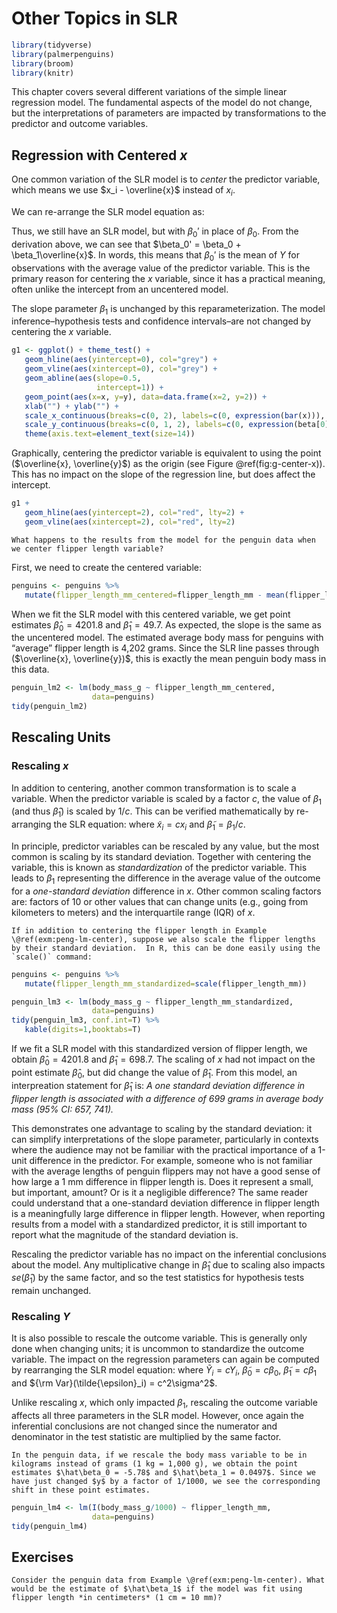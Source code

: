 # Other Topics in SLR {#slrother}

```r
library(tidyverse)
library(palmerpenguins)
library(broom)
library(knitr)
```


This chapter covers several different variations of the simple linear regression model. The fundamental aspects of the model do not change, but the interpretations of parameters are impacted by transformations to the predictor and outcome variables. 

## Regression with Centered $x$

One common variation of the SLR model is to *center* the predictor variable, which means we use $x_i - \overline{x}$ instead of $x_i$. 

We can re-arrange the SLR model equation as:
\begin{align*}
Y_i &= \beta_0 + \beta_1x_i + \epsilon_i \\
&= \beta_0 + \beta_1x_i  - \beta_1\overline{x} + \beta_1\overline{x} + \epsilon_i \\
&= {\color{blue}{\beta_0 + \beta_1\overline{x}}}  + \beta_1 (x_i  - \overline{x})  + \epsilon_i \\
&= {\color{blue}{\beta_0'}}  + \beta_1 (x_i  - \overline{x})  + \epsilon_i 
\end{align*}

Thus, we still have an SLR model, but with $\beta_0'$ in place of $\beta_0$. From the derivation above, we can see that $\beta_0' = \beta_0 + \beta_1\overline{x}$. In words, this means that $\beta_0'$ is the mean of $Y$ for observations with the average value of the predictor variable. This is the primary reason for centering the $x$ variable, since it has a practical meaning, often unlike the intercept from an uncentered model.

The slope parameter $\beta_1$ is unchanged by this reparameterization. The model inference--hypothesis tests and confidence intervals--are not changed by centering the $x$ variable.

```r
g1 <- ggplot() + theme_test() + 
   geom_hline(aes(yintercept=0), col="grey") +
   geom_vline(aes(xintercept=0), col="grey") +
   geom_abline(aes(slope=0.5,
                   intercept=1)) +
   geom_point(aes(x=x, y=y), data=data.frame(x=2, y=2)) +
   xlab("") + ylab("") + 
   scale_x_continuous(breaks=c(0, 2), labels=c(0, expression(bar(x))), limits=c(-1, 5)) + 
   scale_y_continuous(breaks=c(0, 1, 2), labels=c(0, expression(beta[0]), expression(bar(y))), limits=c(-0.5, 4)) + 
   theme(axis.text=element_text(size=14))
```

Graphically, centering the predictor variable is equivalent to using the point ($\overline{x}, \overline{y}$) as the origin (see Figure \@ref(fig:g-center-x)). This has no impact on the slope of the regression line, but does affect the intercept.

```r
g1 + 
   geom_hline(aes(yintercept=2), col="red", lty=2) +
   geom_vline(aes(xintercept=2), col="red", lty=2)
```


<!-- The main reason for centering the predictor variable is that it results in a more interpretable intercept.  Although we are often not concerned wit -->

<!-- First, it results in a more interpretable intercept, since it now corresponds to an observation with the average value of $x$ instead of $x=0$.  -->


<!-- Second, it can be shown that $\hat\beta_0'$ is uncorrelated with $\hat\beta_1$, although this is mostly used only to simplify some calculations.  -->

```example
What happens to the results from the model for the penguin data when we center flipper length variable?
```

First, we need to create the centered variable:
```r
penguins <- penguins %>%
   mutate(flipper_length_mm_centered=flipper_length_mm - mean(flipper_length_mm, na.rm=TRUE))
```

When we fit the SLR model with this centered variable, we get point estimates $\hat\beta_0 = 4201.8$ and $\hat\beta_1 = 49.7$. 
As expected, the slope is the same as the uncentered model. 
The estimated average body mass for penguins with "average" flipper length is 4,202 grams. 
Since the SLR line passes through ($\overline{x}, \overline{y})$, this is exactly the mean penguin body mass in this data.


```r
penguin_lm2 <- lm(body_mass_g ~ flipper_length_mm_centered,
                  data=penguins)
tidy(penguin_lm2)
```


## Rescaling Units {#rescaling}

### Rescaling $x$

In addition to centering, another common transformation is to scale a variable. When the predictor variable is scaled by a factor $c$, the value of $\beta_1$ (and thus $\hat\beta_1$) is scaled by $1/c$. This can be verified mathematically by re-arranging the SLR equation:
\begin{align*}
Y_i &= \beta_0 + \beta_1 x_i + \epsilon_i \\
&= \beta_0 + \frac{\beta_1}{c} (cx_i) + \epsilon_i\\
&= \beta_0 + \tilde{\beta_1} \tilde{x_i} + \epsilon_i
\end{align*}
where $\tilde{x}_i = cx_i$ and $\tilde{\beta}_1 = \beta_1/c$.

In principle, predictor variables can be rescaled by any value, but the most common is scaling by its standard deviation. Together with centering the variable, this is known as *standardization* of the predictor variable. This leads to $\beta_1$ representing the difference in the average value of the outcome for a *one-standard deviation* difference in $x$. Other common scaling factors are: factors of 10 or other values that can change units (e.g., going from kilometers to meters) and the interquartile range (IQR) of $x$. 


```example
If in addition to centering the flipper length in Example \@ref(exm:peng-lm-center), suppose we also scale the flipper lengths by their standard deviation.  In R, this can be done easily using the `scale()` command:
```

```r
penguins <- penguins %>%
   mutate(flipper_length_mm_standardized=scale(flipper_length_mm))
```

```r
penguin_lm3 <- lm(body_mass_g ~ flipper_length_mm_standardized,
                  data=penguins)
tidy(penguin_lm3, conf.int=T) %>%
   kable(digits=1,booktabs=T)
```

If we fit a SLR model with this standardized version of flipper length, we obtain $\hat\beta_0 = 4201.8$ and $\hat\beta_1 = 698.7$. The scaling of $x$ had not impact on the point estimate $\hat\beta_0$, but did change the value of $\hat\beta_1$. From this model, an interpreation statement for $\hat\beta_1$ is: *A one standard deviation difference in flipper length is associated with a difference of 699 grams in average body mass (95\% CI: 657, 741).*

This demonstrates one advantage to scaling by the standard deviation: it can simplify interpretations of the slope parameter, particularly in contexts where the audience may not be familiar with the practical importance of a 1-unit difference in the predictor. For example, someone who is not familiar with the average lengths of penguin flippers may not have a good sense of how large a 1 mm difference in flipper length is. Does it represent a small, but important, amount? Or is it a negligible difference? The same reader could understand that a one-standard deviation difference in flipper length is a meaningfully large difference in flipper length.
However, when reporting results from a model with a standardized predictor, it is still important to report what the magnitude of the standard deviation is.

Rescaling the predictor variable has no impact on the inferential conclusions about the model. Any multiplicative change in $\hat\beta_1$ due to scaling also impacts $se(\hat\beta_1)$ by the same factor, and so the test statistics for hypothesis tests remain unchanged.


\vspace{4cm}



### Rescaling $Y$

It is also possible to rescale the outcome variable. This is generally only done when changing units; it is uncommon to standardize the outcome variable. The impact on the regression parameters can again be computed by rearranging the SLR model equation:
\begin{align*}
Y_i &= \beta_0 + \beta_1x_i + \epsilon_i \\
cY_i &= c\beta_0 + c\beta_1x_i + c\epsilon_i \\
\tilde{Y}_i &= \tilde{\beta}_0 + \tilde{\beta}_1x_i + \tilde{\epsilon_i}
\end{align*}
where $\tilde{Y}_i = cY_i$, $\tilde\beta_0 = c\beta_0$, $\tilde{\beta}_1 = c\beta_1$ and ${\rm Var}(\tilde{\epsilon}_i) = c^2\sigma^2$.

Unlike rescaling $x$, which only impacted $\beta_1$, rescaling the outcome variable affects all three parameters in the SLR model. However, once again the inferential conclusions are not changed since the numerator and denominator in the test statistic are multiplied by the same factor. 


```example
In the penguin data, if we rescale the body mass variable to be in kilograms instead of grams (1 kg = 1,000 g), we obtain the point estimates $\hat\beta_0 = -5.78$ and $\hat\beta_1 = 0.0497$. Since we have just changed $y$ by a factor of 1/1000, we see the corresponding shift in these point estimates.
```

```r
penguin_lm4 <- lm(I(body_mass_g/1000) ~ flipper_length_mm,
                  data=penguins)
tidy(penguin_lm4)
```


## Exercises


```exercise
Consider the penguin data from Example \@ref(exm:peng-lm-center). What would be the estimate of $\hat\beta_1$ if the model was fit using flipper length *in centimeters* (1 cm = 10 mm)?
```


